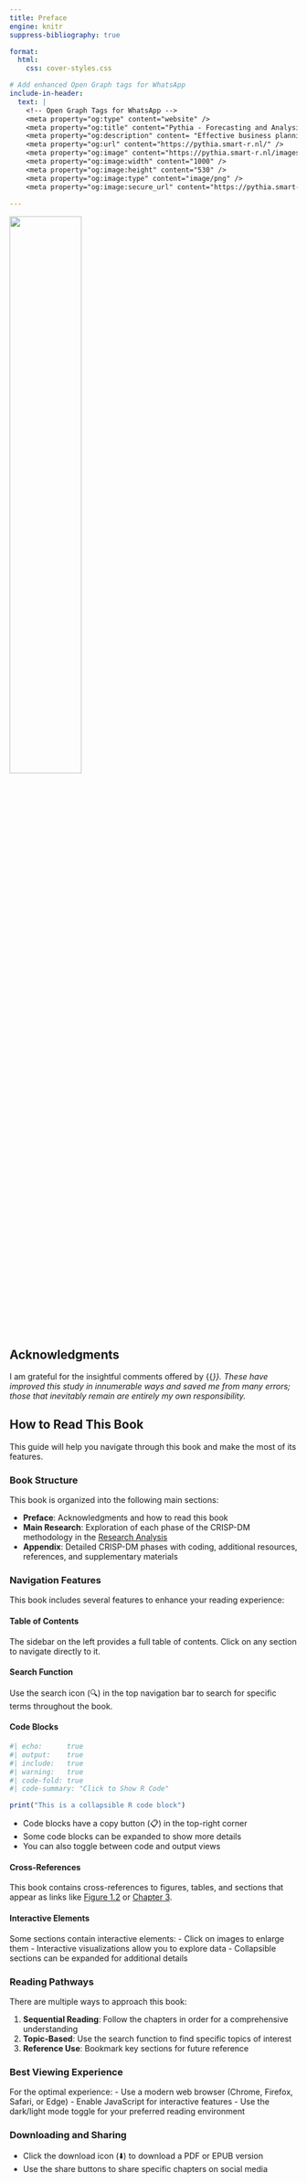 ```yaml
---
title: Preface
engine: knitr
suppress-bibliography: true

format:
  html:
    css: cover-styles.css

# Add enhanced Open Graph tags for WhatsApp
include-in-header:
  text: |
    <!-- Open Graph Tags for WhatsApp -->
    <meta property="og:type" content="website" />
    <meta property="og:title" content="Pythia - Forecasting and Analysis" />
    <meta property="og:description" content= "Effective business planning relies heavily on consistent and accurate forecasts across various levels of aggregation, granularity, and time horizons.." />
    <meta property="og:url" content="https://pythia.smart-r.nl/" />
    <meta property="og:image" content="https://pythia.smart-r.nl/images/pythia_logo_cover.png" />
    <meta property="og:image:width" content="1000" />
    <meta property="og:image:height" content="530" />
    <meta property="og:image:type" content="image/png" />
    <meta property="og:image:secure_url" content="https://pythia.smart-r.nl/images/pythia_logo_cover.png" />        
        
---
```


::: {.cover-container}
![](images/pythia_logo_cover.png){width=50% fig-align="center" .cover-image}
:::


## Acknowledgments {.appendix .unnumbered}

I am grateful for the insightful comments offered by {{<var mentor >}}. These have improved this study in innumerable ways and saved me from many errors; those that inevitably remain are entirely my own responsibility.

## How to Read This Book

This guide will help you navigate through this book and make the most of its features.

### Book Structure

This book is organized into the following main sections:

- **Preface**: Acknowledgments and how to read this book
- **Main Research**: Exploration of each phase of the CRISP-DM methodology in the [Research Analysis](nb/00_pythias_advice_rev.html) 
- **Appendix**: Detailed CRISP-DM phases with coding, additional resources, references, and supplementary materials

### Navigation Features

This book includes several features to enhance your reading experience:

#### Table of Contents
The sidebar on the left provides a full table of contents. Click on any section to navigate directly to it.

#### Search Function
Use the search icon (🔍) in the top navigation bar to search for specific terms throughout the book.

#### Code Blocks

```r
#| echo:      true
#| output:    true
#| include:   true
#| warning:   true
#| code-fold: true
#| code-summary: "Click to Show R Code"

print("This is a collapsible R code block")
```

- Code blocks have a copy button (📋) in the top-right corner
- Some code blocks can be expanded to show more details
- You can also toggle between code and output views

#### Cross-References
This book contains cross-references to figures, tables, and sections that appear as links like [Figure 1.2](#) or [Chapter 3](#).

#### Interactive Elements
Some sections contain interactive elements:
- Click on images to enlarge them
- Interactive visualizations allow you to explore data
- Collapsible sections can be expanded for additional details

### Reading Pathways

There are multiple ways to approach this book:

1. **Sequential Reading**: Follow the chapters in order for a comprehensive understanding
2. **Topic-Based**: Use the search function to find specific topics of interest
3. **Reference Use**: Bookmark key sections for future reference

### Best Viewing Experience

For the optimal experience:
- Use a modern web browser (Chrome, Firefox, Safari, or Edge)
- Enable JavaScript for interactive features
- Use the dark/light mode toggle for your preferred reading environment

### Downloading and Sharing

- Click the download icon (⬇️) to download a PDF or EPUB version
- Use the share buttons to share specific chapters on social media